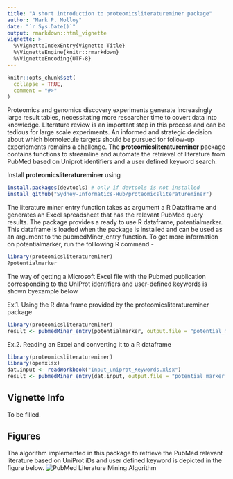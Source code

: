 ```yaml
---
title: "A short introduction to proteomicsliteratureminer package"
author: "Mark P. Molloy"
date: "`r Sys.Date()`"
output: rmarkdown::html_vignette
vignette: >
  %\VignetteIndexEntry{Vignette Title}
  %\VignetteEngine{knitr::rmarkdown}
  %\VignetteEncoding{UTF-8}
---
```


```r
knitr::opts_chunk$set(
  collapse = TRUE,
  comment = "#>"
)
```

Proteomics and genomics discovery experiments generate increasingly large result tables, necessitating more researcher time to covert data into knowledge. Literature review is an important step in this process and can be tedious for large scale experiments. An informed and strategic decision about which biomolecule targets should be pursued for follow-up experiements remains a challenge. The **proteomicsliteratureminer** package contains functions to streamline and automate the retrieval of literature from PubMed based on Uniprot identifiers and a user defined keyword search.

Install **proteomicsliteratureminer** using
```r
install.packages(devtools) # only if devtools is not installed
install_github("Sydney-Informatics-Hub/proteomicsliteratureminer")
```

The literature miner entry function takes as argument a R Datafframe and generates an Excel spreadsheet that has the relevant PubMed query results.
The package provides a ready to use R dataframe, potentialmarker. This dataframe is loaded when the package is installed and can be used as an argument to the
pubmedMiner_entry function. To get more information on potentialmarker, run the folllowing R command - 
```r
library(proteomicsliteratureminer)
?potentialmarker
```

The way of getting a Microsoft Excel file with the Pubmed publication corresponding to the UniProt identifiers and user-defined keywords is shown byexample below

Ex.1. Using the R data frame provided by the proteomicsliteratureminer package
```r
library(proteomicsliteratureminer)
result <- pubmedMiner_entry(potentialmarker, output.file = "potential_marker_pubmed_results.xlsx")
```

Ex.2. Reading an Excel and converting it to a R dataframe
```r
library(proteomicsliteratureminer)
library(openxlsx)
dat.input <- readWorkbook("Input_uniprot_Keywords.xlsx")
result <- pubmedMiner_entry(dat.input, output.file = "potential_marker_pubmed_results.xlsx")
```

## Vignette Info
To be filled.

## Figures
Tha algorithm implemented in this package to retrieve the PubMed relevant literature based on UniProt iDs and user defined keyword is depicted in the figure below.
![PubMed Literature Mining Algorithm](images/LiteratureRetrievalFlow.png)


